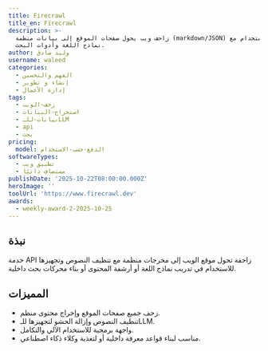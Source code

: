 ```yaml
---
title: Firecrawl
title_en: Firecrawl
description: >-
  زاحف ويب يحول صفحات الموقع إلى بيانات منظمة (markdown/JSON) قابلة للاستخدام مع
  نماذج اللغة وأدوات البحث.
author: وليد صادق
username: waleed
categories:
  - الفهم والتحسين
  - إنشاء و تطوير
  - إدارة الأعمال
tags:
  - زحف-الويب
  - استخراج-البيانات
  - بيانات-للـLLM
  - api
  - بحث
pricing:
  model: الدفع-حسب-الاستخدام
softwareTypes:
  - تطبيق ويب
  - مستضاف ذاتيًا
publishDate: '2025-10-22T08:00:00.000Z'
heroImage: ''
toolUrl: 'https://www.firecrawl.dev'
awards:
  - weekly-award-2-2025-10-25
---
```


## نبذة

خدمة API زاحفة تحول موقع الويب إلى مخرجات منظمة مع تنظيف النصوص وتجهيزها للاستخدام في تدريب نماذج اللغة أو أرشفة المحتوى أو بناء محركات بحث داخلية.

## المميزات

- زحف جميع صفحات الموقع وإخراج محتوى منظم.
- تنظيف النصوص وإزالة الحشو لتجهيزها للـLLM.
- واجهة برمجية للاستخدام الآلي والتكامل.
- مناسب لبناء قواعد معرفة داخلية أو لتغذية وكلاء ذكاء اصطناعي.
